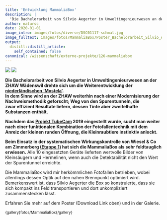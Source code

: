 ```yaml
---
title: 'Entwicklung MammaliaBox'
description: |
  'Die Bachelorarbeit von Silvio Aegerter in Umweltingenieurwesen an der ZHAW Wädenswil drehte sich um die Weiterentwicklung der niederländischen 'Mostela'.In dem Sinne wird an der ZHAW weiterhin nach einer Modernisierung der Nachweismethodik geforscht; Weg von den Spurentunneln, die zwar effizient Resultate liefern, dessen Tinte aber zweifelhafte Substanzen enthält. Nachdem das Projekt TubeCam 2019 eingestellt wurde, sucht man weiter nach einer funktionalen Kombination der Fotofallentechnik mit dem Anreiz der kleinen runden Öffnung, die Kleinraubtiere instinktiv anlockt. Beim Einsatz in der systematischen Wirkungskontrolle von Wiesel & Co am Zimmerberg (Etappe 1) hat sich die MammaliaBox als sehr feldtauglich erwiesen.'
author: natursc
date: 2020-01-01
image_intro: images/fotos/diverse/DSC01117-schmal.jpg
image_fulltext: images/fotos/MammaliaBox/Poster_Bachelorarbeit_Silvio_Aegerter_100dpi.jpg
output:
  distill::distill_article:
    self_contained: false
canonical: /wissenschaft/externe-projekte/126-mammaliabox
---
```


![](images/fotos/diverse/DSC01117-schmal.jpg) <!--image_intro-->
![](images/fotos/MammaliaBox/Poster_Bachelorarbeit_Silvio_Aegerter_100dpi.jpg) <!--image_fulltext-->

**Die Bachelorarbeit von Silvio Aegerter in Umweltingenieurwesen an der
ZHAW Wädenswil drehte sich um die Weiterentwicklung der
[niederländischen
'Mostela'](https://stichtingkleinemarters.nl/mostela/).**  
**In dem Sinne wird an der ZHAW weiterhin nach einer Modernisierung der
Nachweismethodik geforscht; Weg von den Spurentunneln, die
zwar effizient Resultate liefern, dessen Tinte aber zweifelhafte
Substanzen enthält.**

**Nachdem das [Projekt TubeCam](wissenschaft/tubecam) 2019 eingestellt
wurde, sucht man weiter nach einer funktionalen Kombination der
Fotofallentechnik mit dem Anreiz der kleinen runden Öffnung, die
Kleinraubtiere instinktiv anlockt.**

**Beim Einsatz in der systematischen Wirkungskontrolle von Wiesel & Co
am Zimmerberg [(Etappe 1)](projekt/resultate/125-wk-etappe1) hat sich
die MammaliaBox als sehr feldtauglich erwiesen.**<span
style="font-size: 12.16px;"> </span>Alle 10 eingesetzten Geräte
lieferten wertvolle Bilder von Kleinsäugern und Hermelinen, wenn auch
die Detektabilität nicht den Wert der Spurentunnel erreichte. 

Die MammaliaBox wird mir herkömmlichen Fotofallen betrieben, wobei
allerdings dessen Optik auf den nahen Brennpunkt optimiert wird.  
Bemerkenswert ist, dass Silvio Aegerter die Box so konstruierte, dass
sie sich kompakt ins Feld transportieren und dort unkompliziert
zusammenstecken lässt. 

Erfahren Sie mehr auf dem Poster (Download Link oben) und in der
Galerie.

<span
style="font-size: 12.16px;">{gallery}fotos/MammaliaBox{/gallery}</span>

 

 

<!--http://wieselundco.ch/wissenschaft/externe-projekte/126-mammaliabox-->
